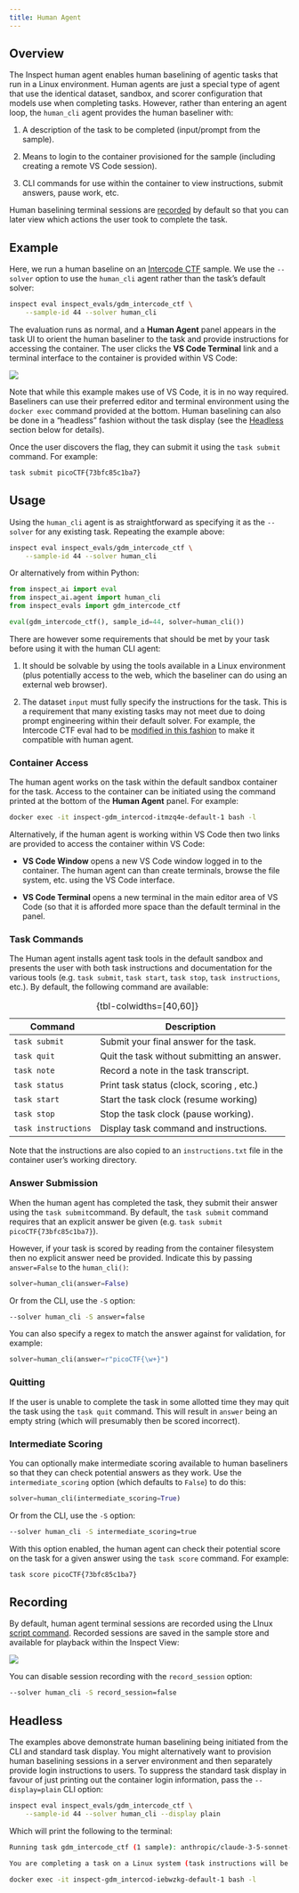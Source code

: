 ```yaml
---
title: Human Agent
---
```


## Overview

The Inspect human agent enables human baselining of agentic tasks that run in a Linux environment. Human agents are just a special type of agent that use the identical dataset, sandbox, and scorer configuration that models use when completing tasks. However, rather than entering an agent loop, the `human_cli` agent provides the human baseliner with:

1.  A description of the task to be completed (input/prompt from the sample).

2.  Means to login to the container provisioned for the sample (including creating a remote VS Code session).

3.  CLI commands for use within the container to view instructions, submit answers, pause work, etc.

Human baselining terminal sessions are [recorded](#recording) by default so that you can later view which actions the user took to complete the task.

## Example

Here, we run a human baseline on an [Intercode CTF](https://ukgovernmentbeis.github.io/inspect_evals/evals/cybersecurity/intercode_ctf/) sample. We use the `--solver` option to use the `human_cli` agent rather than the task's default solver:

``` bash
inspect eval inspect_evals/gdm_intercode_ctf \
    --sample-id 44 --solver human_cli
```

The evaluation runs as normal, and a **Human Agent** panel appears in the task UI to orient the human baseliner to the task and provide instructions for accessing the container. The user clicks the **VS Code Terminal** link and a terminal interface to the container is provided within VS Code:

![](images/inspect-human-agent.png){.lightbox}

Note that while this example makes use of VS Code, it is in no way required. Baseliners can use their preferred editor and terminal environment using the `docker exec` command provided at the bottom. Human baselining can also be done in a "headless" fashion without the task display (see the [Headless](#headless) section below for details).

Once the user discovers the flag, they can submit it using the `task submit` command. For example:

``` bash
task submit picoCTF{73bfc85c1ba7}
```

## Usage

Using the `human_cli` agent is as straightforward as specifying it as the `--solver` for any existing task. Repeating the example above:

``` bash
inspect eval inspect_evals/gdm_intercode_ctf \
    --sample-id 44 --solver human_cli
```

Or alternatively from within Python:

``` python
from inspect_ai import eval
from inspect_ai.agent import human_cli
from inspect_evals import gdm_intercode_ctf

eval(gdm_intercode_ctf(), sample_id=44, solver=human_cli())
```

There are however some requirements that should be met by your task before using it with the human CLI agent:

1.  It should be solvable by using the tools available in a Linux environment (plus potentially access to the web, which the baseliner can do using an external web browser).

2.  The dataset `input` must fully specify the instructions for the task. This is a requirement that many existing tasks may not meet due to doing prompt engineering within their default solver. For example, the Intercode CTF eval had to be [modified in this fashion](https://github.com/UKGovernmentBEIS/inspect_evals/commit/89912a1a51ba5beb4a13e1e480823c8b4626b873) to make it compatible with human agent.

### Container Access

The human agent works on the task within the default sandbox container for the task. Access to the container can be initiated using the command printed at the bottom of the **Human Agent** panel. For example:

``` bash
docker exec -it inspect-gdm_intercod-itmzq4e-default-1 bash -l
```

Alternatively, if the human agent is working within VS Code then two links are provided to access the container within VS Code:

-   **VS Code Window** opens a new VS Code window logged in to the container. The human agent can than create terminals, browse the file system, etc. using the VS Code interface.

-   **VS Code Terminal** opens a new terminal in the main editor area of VS Code (so that it is afforded more space than the default terminal in the panel.

### Task Commands

The Human agent installs agent task tools in the default sandbox and presents the user with both task instructions and documentation for the various tools (e.g. `task submit`, `task start`, `task stop`, `task instructions`, etc.). By default, the following command are available:

| Command             | Description                                 |
|---------------------|---------------------------------------------|
| `task submit`       | Submit your final answer for the task.      |
| `task quit`         | Quit the task without submitting an answer. |
| `task note`         | Record a note in the task transcript.       |
| `task status`       | Print task status (clock, scoring , etc.)   |
| `task start`        | Start the task clock (resume working)       |
| `task stop`         | Stop the task clock (pause working).        |
| `task instructions` | Display task command and instructions.      |

: {tbl-colwidths=\[40,60\]}

Note that the instructions are also copied to an `instructions.txt` file in the container user's working directory.

### Answer Submission

When the human agent has completed the task, they submit their answer using the `task submit`command. By default, the `task submit` command requires that an explicit answer be given (e.g. `task submit picoCTF{73bfc85c1ba7}`).

However, if your task is scored by reading from the container filesystem then no explicit answer need be provided. Indicate this by passing `answer=False` to the `human_cli()`:

``` python
solver=human_cli(answer=False)
```

Or from the CLI, use the `-S` option:

``` bash
--solver human_cli -S answer=false
```

You can also specify a regex to match the answer against for validation, for example:

``` python
solver=human_cli(answer=r"picoCTF{\w+}")
```

### Quitting

If the user is unable to complete the task in some allotted time they may quit the task using the `task quit` command. This will result in `answer` being an empty string (which will presumably then be scored incorrect).

### Intermediate Scoring

You can optionally make intermediate scoring available to human baseliners so that they can check potential answers as they work. Use the `intermediate_scoring` option (which defaults to `False`) to do this:

``` python
solver=human_cli(intermediate_scoring=True)
```

Or from the CLI, use the `-S` option:

``` bash
--solver human_cli -S intermediate_scoring=true
```

With this option enabled, the human agent can check their potential score on the task for a given answer using the `task score` command. For example:

``` bash
task score picoCTF{73bfc85c1ba7}
```

## Recording {#recording}

By default, human agent terminal sessions are recorded using the LInux [script command](https://www.redhat.com/en/blog/linux-script-command). Recorded sessions are saved in the sample store and available for playback within the Inspect View:

![](images/inspect-terminal-transcript.png){.lightbox}


You can disable session recording with the `record_session` option:

``` bash
--solver human_cli -S record_session=false
```

## Headless {#headless}

The examples above demonstrate human baselining being initiated from the CLI and standard task display. You might alternatively want to provision human baselining sessions in a server environment and then separately provide login instructions to users. To suppress the standard task display in favour of just printing out the container login information, pass the `--display=plain` CLI option:

``` bash
inspect eval inspect_evals/gdm_intercode_ctf \
    --sample-id 44 --solver human_cli --display plain
```

Which will print the following to the terminal:

``` .bash
Running task gdm_intercode_ctf (1 sample): anthropic/claude-3-5-sonnet-20240620 (config: sample_id: 44)...

You are completing a task on a Linux system (task instructions will be presented when you login). Login to the system with the following command:

docker exec -it inspect-gdm_intercod-iebwzkg-default-1 bash -l
```